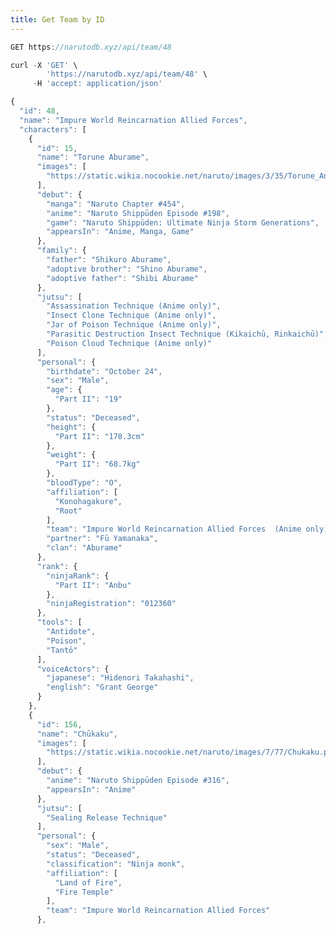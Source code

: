 ```yaml
---
title: Get Team by ID
---
```


```js
GET https://narutodb.xyz/api/team/48
```

```js
curl -X 'GET' \
        'https://narutodb.xyz/api/team/48' \
     -H 'accept: application/json'
```

```js
{
  "id": 48,
  "name": "Impure World Reincarnation Allied Forces",
  "characters": [
    {
      "id": 15,
      "name": "Torune Aburame",
      "images": [
        "https://static.wikia.nocookie.net/naruto/images/3/35/Torune_Anime.png/revision/latest/scale-to-width-down/300?cb=20150209195934"
      ],
      "debut": {
        "manga": "Naruto Chapter #454",
        "anime": "Naruto Shippūden Episode #198",
        "game": "Naruto Shippūden: Ultimate Ninja Storm Generations",
        "appearsIn": "Anime, Manga, Game"
      },
      "family": {
        "father": "Shikuro Aburame",
        "adoptive brother": "Shino Aburame",
        "adoptive father": "Shibi Aburame"
      },
      "jutsu": [
        "Assassination Technique (Anime only)",
        "Insect Clone Technique (Anime only)",
        "Jar of Poison Technique (Anime only)",
        "Parasitic Destruction Insect Technique (Kikaichū, Rinkaichū)",
        "Poison Cloud Technique (Anime only)"
      ],
      "personal": {
        "birthdate": "October 24",
        "sex": "Male",
        "age": {
          "Part II": "19"
        },
        "status": "Deceased",
        "height": {
          "Part II": "178.3cm"
        },
        "weight": {
          "Part II": "68.7kg"
        },
        "bloodType": "O",
        "affiliation": [
          "Konohagakure",
          "Root"
        ],
        "team": "Impure World Reincarnation Allied Forces  (Anime only)",
        "partner": "Fū Yamanaka",
        "clan": "Aburame"
      },
      "rank": {
        "ninjaRank": {
          "Part II": "Anbu"
        },
        "ninjaRegistration": "012360"
      },
      "tools": [
        "Antidote",
        "Poison",
        "Tantō"
      ],
      "voiceActors": {
        "japanese": "Hidenori Takahashi",
        "english": "Grant George"
      }
    },
    {
      "id": 156,
      "name": "Chūkaku",
      "images": [
        "https://static.wikia.nocookie.net/naruto/images/7/77/Chukaku.png/revision/latest/scale-to-width-down/300?cb=20130606193748"
      ],
      "debut": {
        "anime": "Naruto Shippūden Episode #316",
        "appearsIn": "Anime"
      },
      "jutsu": [
        "Sealing Release Technique"
      ],
      "personal": {
        "sex": "Male",
        "status": "Deceased",
        "classification": "Ninja monk",
        "affiliation": [
          "Land of Fire",
          "Fire Temple"
        ],
        "team": "Impure World Reincarnation Allied Forces"
      },
```
